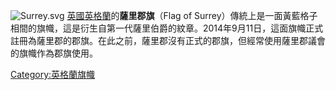 {{expand|time=2016-03-01T12:48:06+00:00}}
{{unreferenced|time=2016-03-01T12:48:06+00:00}}
[[File:Surrey.svg|thumb]]
[[英國|英國]][[英格蘭|英格蘭]]的'''薩里郡旗'''（Flag of Surrey）傳統上是一面黃藍格子相間的旗幟，這是衍生自第一代薩里伯爵的紋章。2014年9月11日，這面旗幟正式註冊為薩里郡的郡旗。在此之前，薩里郡沒有正式的郡旗，但經常使用薩里郡議會的旗幟作為郡旗使用。
[[Category:英格蘭旗幟|Category:英格蘭旗幟]]